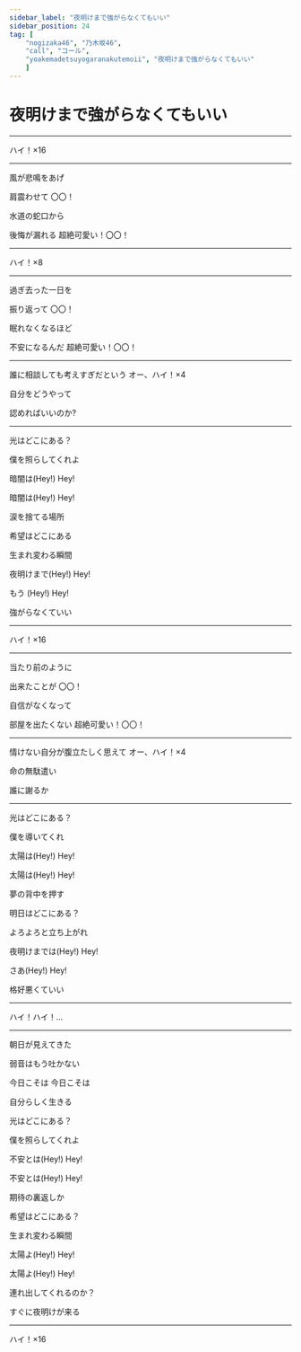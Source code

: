 ```yaml
---
sidebar_label: "夜明けまで強がらなくてもいい"
sidebar_position: 24
tag: [
    "nogizaka46", "乃木坂46",
    "call", "コール",
    "yoakemadetsuyogaranakutemoii", "夜明けまで強がらなくてもいい"
    ]
---
```



# 夜明けまで強がらなくてもいい

---

<Call>ハイ！×16</Call>

---

風が悲鳴をあげ

肩震わせて  <Call>〇〇！</Call>

水道の蛇口から

後悔が漏れる  <Call>超絶可愛い！〇〇！</Call>

---

<Call>ハイ！×8</Call>

---

過ぎ去った一日を

振り返って  <Call>〇〇！</Call>

眠れなくなるほど  

不安になるんだ  <Call>超絶可愛い！〇〇！</Call>

---

誰に相談しても考えすぎだという  <Call>オー、ハイ！×4</Call>

自分をどうやって

認めればいいのか?

---

光はどこにある？  

僕を照らしてくれよ

暗闇は(Hey!)  <Call>Hey!</Call>

暗闇は(Hey!)  <Call>Hey!</Call>

涙を捨てる場所

希望はどこにある  

生まれ変わる瞬間

夜明けまで(Hey!)  <Call>Hey!</Call>

もう (Hey!)  <Call>Hey!</Call>

強がらなくていい

---

<Call>ハイ！×16</Call>

---

当たり前のように  

出来たことが  <Call>〇〇！</Call>

自信がなくなって  

部屋を出たくない  <Call>超絶可愛い！〇〇！</Call>

---

情けない自分が腹立たしく思えて  <Call>オー、ハイ！×4</Call>

命の無駄遣い

誰に謝るか

---

光はどこにある？  

僕を導いてくれ

太陽は(Hey!)  <Call>Hey!</Call>

太陽は(Hey!)  <Call>Hey!</Call>

夢の背中を押す

明日はどこにある？  

よろよろと立ち上がれ

夜明けまでは(Hey!)  <Call>Hey!</Call>

さあ(Hey!)  <Call>Hey!</Call>

格好悪くていい

---

<Call>ハイ！ハイ！...</Call>

---


朝日が見えてきた  

弱音はもう吐かない

今日こそは  今日こそは

自分らしく生きる


光はどこにある？  

僕を照らしてくれよ

不安とは(Hey!)  <Call>Hey!</Call>

不安とは(Hey!)  <Call>Hey!</Call>

期待の裏返しか

希望はどこにある？  

生まれ変わる瞬間

太陽よ(Hey!)  <Call>Hey!</Call>

太陽よ(Hey!)  <Call>Hey!</Call>

連れ出してくれるのか？

すぐに夜明けが来る

---
<Call>ハイ！×16</Call>